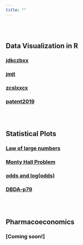 ```yaml
---
title: ""
---
```


<br/><br/>

## Data Visualization in R

### [jdkczbxx](https://mulifeng.github.io/jdkczbxx.html)
### [jmjt](https://mulifeng.github.io/jmjt.html)
### [zcslxxcx](https://mulifeng.github.io/zcslxxcx.html)
### [patent2019](https://mulifeng.github.io/patent2019.html)

<br/><br/>

## Statistical Plots

### [Law of large numbers](https://mulifeng.github.io/lawoflargenumbers.html)
### [Monty Hall Problem](https://mulifeng.github.io/Monty-Hall-Problem.html)
### [odds and log(odds)](https://mulifeng.github.io/odds-and-log-odds-.html)
### [DBDA-p79](https://mulifeng.github.io/geom_line-vs-geom_path.html)

<br/><br/>

## Pharmacoeconomics
### [Coming soon!]
